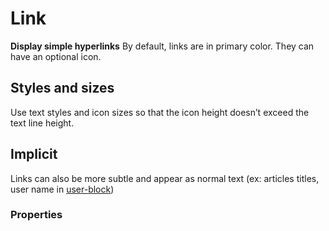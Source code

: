 # Link <ReactStabilityFlag status="unstable" />

**Display simple hyperlinks**
By default, links are in primary color. They can have an optional icon.

<DemoBlock orientation="vertical" demo="default" withThemeSwitcher />

## Styles and sizes

Use text styles and icon sizes so that the icon height doesn’t exceed the text line height.

<DemoBlock orientation="vertical" demo="sizes" withThemeSwitcher />

## Implicit

Links can also be more subtle and appear as normal text (ex: articles titles, user name in [user-block](../user-block))

<DemoBlock orientation="vertical" demo="implicit" withThemeSwitcher />

### Properties

<PropTable component="Link" />
